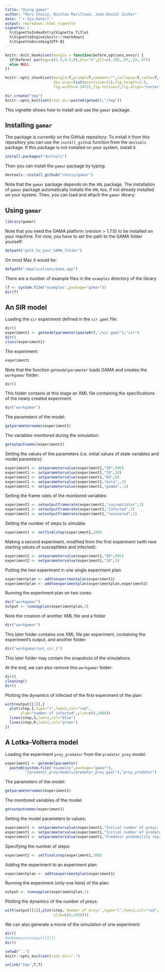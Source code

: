 ```yaml
---
title: "Using gamar"
author: "Marc Choisy, Nicolas Marilleau, Jean-Daniel Zucker"
date: "`r Sys.Date()`"
output: rmarkdown::html_vignette
vignette: >
  %\VignetteIndexEntry{Vignette Title}
  %\VignetteEngine{knitr::rmarkdown}
  %\VignetteEncoding{UTF-8}
---
```


```r
knitr::knit_hooks$set(margin = function(before,options,envir) {
  if(before) par(mgp=c(1.5,0.5,0),bty="n",plt=c(.105,.97,.13,.97))
  else NULL
})

knitr::opts_chunk$set(margin=T,prompt=T,comment="",collapse=T,cache=T,
                      dev.args=list(pointsize=11),fig.height=3.5,
                      fig.width=4.24725,fig.retina=2,fig.align="center")

dir.create("tmp")
knitr::opts_knit$set(root.dir=paste0(getwd(),"/tmp"))
```

This vignette shows how to install and use the `gamar` package.

## Installing `gamar`

The package is currently on the GitHub repository. To install it from this
repository you can use the `install_github` function from the `devtools`
package. If this package is not installed on your system, install it

```r
install.packages("devtools")
```

Then you can install the `gamar` package by typing:

```r
devtools::install_github("choisy/gamar")
```

Note that the `gamar` package depends on the `XML` package. The installation of
`gamar` package automatically installs the `XML` too, if not already installed
on your system. Then, you can load and attach the `gamar` library:

## Using `gamar`

```r
library(gamar)
```

Note that you need the GAMA platform (version > 1.7.0) to be installed on your
machine. For now, you have to set the path to the GAMA folder yourself:

```r
defpath("path_to_your_GAMA_folder")
```

On most Mac it would be:

```r
defpath("/Applications/Gama.app")
```

There are a number of example files in the `examples` directory of the library:

```r
(f <- system.file("examples",package="gamar"))
dir(f)
```

## An SIR model

Loading the `sir` experiment defined in the `sir.gaml` file:

```r
dir()
experiment1 <- getmodelparameter(paste0(f,"/sir.gaml"),"sir")
dir()
class(experiment1)
```

The experiment:

```r
experiment1
```

Note that the function `getmodelparameter` loads GAMA and creates the
`workgamar` folder:

```r
dir()
```

This folder contains at this stage an XML file containing the specifications of
the newly created experiment:

```r
dir("workgamar")
```

The parameters of the model:

```r
getparameternames(experiment1)
```

The variables monitored during the simulation:

```r
getoutputnames(experiment1)
```

Setting the values of the parameters (i.e. initial values of state variables
and model paramters):

```r
experiment1 <- setparametervalue(experiment1,"S0",990)
experiment1 <- setparametervalue(experiment1,"I0",10)
experiment1 <- setparametervalue(experiment1,"R0",0)
experiment1 <- setparametervalue(experiment1,"beta",.3)
experiment1 <- setparametervalue(experiment1,"gamma",.1)
```

Setting the frame rates of the monitored variables:

```r
experiment1 <- setoutputframerate(experiment1,"susceptibles",1)
experiment1 <- setoutputframerate(experiment1,"infected",1)
experiment1 <- setoutputframerate(experiment1,"recovered",1)
```

Setting the number of steps to simulate:

```r
experiment1 <- setfinalstep(experiment1,200)
```

Making a second experiment, modified from the first experiment (with new
starting values of susceptibles and infected):

```r
experiment2 <- setparametervalue(experiment1,"S0",995)
experiment2 <- setparametervalue(experiment2,"I0",5)
```

Putting the two experiment in one single experiment plan:

```r
experimentplan <- addtoexperimentplan(experiment1)
experimentplan <- addtoexperimentplan(experimentplan,experiment2)
```

Running the experiment plan on two cores:

```r
dir("workgamar")
output <- runexpplan(experimentplan,2)
```

Note the creation of another XML file and a folder

```r
dir("workgamar")
```

This later folder contains one XML file per experiment, containing the
experiment's output, and another folder:

```r
dir("workgamar/out_sir_1")
```

This later folder may contain the snapshots of the simulations.

At the end, we can also remove this `workgamar` folder:

```r
dir()
cleaning()
dir()
```

Plotting the dynamics of infected of the first experiment of the plan:

```r
with(output[[1]],{
  plot(step,I,type="l",lwd=2,col="red",
       ylab="number of infected",ylim=c(0,1000))
  lines(step,S,lwd=2,col="blue")
  lines(step,R,lwd=2,col="green")
})
```

## A Lotka-Volterra model

Loading the experiment `prey_predator` from the `predator_prey` model:

```r
experiment1 <- getmodelparameter(
  paste0(system.file("examples",package="gamar"),
         "/predator_prey/models/predator_prey.gaml"),"prey_predator")
```

The parameters of the model:

```r
getparameternames(experiment1)
```

The monitored variables of the model:

```r
getoutputnames(experiment1)
```

Setting the model parameters to values:

```r
experiment1 <- setparametervalue(experiment1,"Initial number of preys: ",990)
experiment1 <- setparametervalue(experiment1,"Initial number of predators: ",100)
experiment1 <- setparametervalue(experiment1,"Predator probability reproduce: ",0.1)
```

Specifying the number of steps:

```r
experiment1 <- setfinalstep(experiment1,100)
```

Adding the experiment to an experiment plan:

```r
experimentplan <- addtoexperimentplan(experiment1)
```

Running the experiment (only one here) of the plan:

```r
output <- runexpplan(experimentplan,1)
```

Plotting the dynamics of the number of preys:

```r
with(output[[1]],plot(step,`Number of preys`,type="l",lwd=2,col="red",
                      ylim=c(0,1050)))
```

We can also generate a movie of the simulation of one experiment:

```r
dir()
#makemovie(output[[1]])
dir()
```


```r
setwd("..")
knitr::opts_knit$set(root.dir=".")
```

```r
unlink("tmp",T,T)
```
